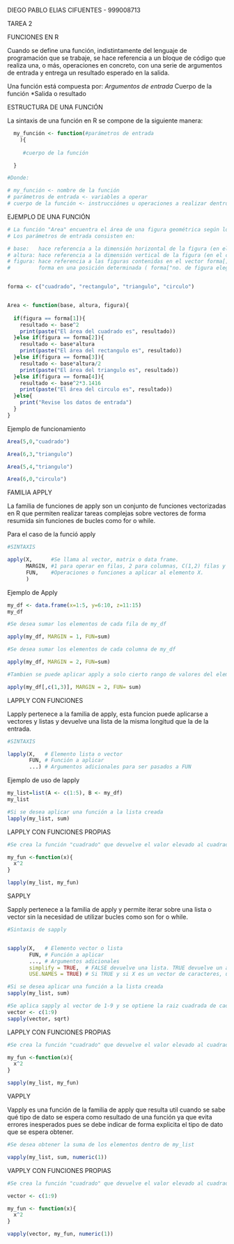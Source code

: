 DIEGO PABLO ELIAS CIFUENTES   -   999008713

TAREA 2


FUNCIONES EN R

Cuando se define una función, indistintamente del lenguaje de programación que se trabaje, se hace referencia
a un bloque de código que realiza una, o más, operaciones en concreto, con una serie de argumentos de entrada
y entrega un resultado esperado en la salida.

Una función está compuesta por:
*Argumentos de entrada
*Cuerpo de la función
*Salida o resultado


ESTRUCTURA DE UNA FUNCIÓN

La sintaxis de una función en R se compone de la siguiente manera: 

```{r}
  my_función <- function(#parámetros de entrada
    ){
   
     #cuerpo de la función

  }

#Donde:

# my_función <- nombre de la función
# parámetros de entrada <- variables a operar
# cuerpo de la función <- instrucciónes u operaciones a realizar dentro de la función.
```


EJEMPLO DE UNA FUNCIÓN

```{r}
# La función "Area" encuentra el área de una figura geométrica según los datos brindados.
# Los parámetros de entrada consisten en:

# base:   hace referencia a la dimensión horizontal de la figura (en el caso del circulo, hace referencia al radio)  
# altura: hace referencia a la dimensión vertical de la figura (en el caso de cuadrado y circulo colocar cero (0) en este argumento)
# figura: hace referencia a las figuras contenidas en el vector forma[], se puede ingresar el nombre de la figura entre comillas, o bien el vector
#         forma en una posición determinada ( forma["no. de figura elegida" ] )


forma <- c("cuadrado", "rectangulo", "triangulo", "circulo")


Area <- function(base, altura, figura){
  
  if(figura == forma[1]){
    resultado <- base^2
    print(paste("El área del cuadrado es", resultado))
  }else if(figura == forma[2]){
    resultado <- base*altura
    print(paste("El área del rectangulo es", resultado))
  }else if(figura == forma[3]){
    resultado <- base*altura/2
    print(paste("El área del triangulo es", resultado))
  }else if(figura == forma[4]){
    resultado <- base^2*3.1416
    print(paste("El área del circulo es", resultado))
  }else{
    print("Revise los datos de entrada")
  }
}

```
Ejemplo de funcionamiento

```{r}
Area(5,0,"cuadrado")
```
```{r}
Area(6,3,"triangulo")
```
```{r}
Area(5,4,"triangulo")
```
```{r}
Area(6,0,"circulo")
```



FAMILIA APPLY

La familia de funciones de apply son un conjunto de funciones vectorizadas en R que permiten realizar tareas complejas sobre vectores de forma resumida sin funciones de bucles como for o while. 

Para el caso de la funció apply
```{r}
#SINTAXIS

apply(X,      #Se llama al vector, matrix o data frame.
      MARGIN, #1 para operar en filas, 2 para columnas, C(1,2) filas y columnas
      FUN,    #Operaciones o funciones a aplicar al elemento X.
      )
```

Ejemplo de Apply
```{r}
my_df <- data.frame(x=1:5, y=6:10, z=11:15)
my_df

#Se desea sumar los elementos de cada fila de my_df

apply(my_df, MARGIN = 1, FUN=sum)
```
```{r}

#Se desea sumar los elementos de cada columna de my_df

apply(my_df, MARGIN = 2, FUN=sum)
```
```{r}

#Tambien se puede aplicar apply a solo cierto rango de valores del elemento X

apply(my_df[,c(1,3)], MARGIN = 2, FUN= sum)
```

LAPPLY CON FUNCIONES

Lapply pertenece a la familia de apply, esta funcion puede aplicarse a vectores y listas y devuelve una lista de la misma longitud que la de la entrada.

```{r}
#SINTAXIS

lapply(X,   # Elemento lista o vector
       FUN, # Función a aplicar
       ...) # Argumentos adicionales para ser pasados a FUN
```

Ejemplo de uso de lapply

```{r}
my_list=list(A <- c(1:5), B <- my_df)
my_list
```

```{r}
#Si se desea aplicar una función a la lista creada
lapply(my_list, sum)
```
LAPPLY CON FUNCIONES PROPIAS 

```{r}
#Se crea la función "cuadrado" que devuelve el valor elevado al cuadrado de los argumentos entregados, y se entrega como argumento la lista my_list mediante lapply

my_fun <-function(x){
  x^2
}

lapply(my_list, my_fun)
```

SAPPLY

Sapply pertenece a la familia de apply y permite iterar sobre una lista o vector sin la necesidad de utilizar bucles como son for o while.

```{r}
#Sintaxis de sapply


sapply(X,   # Elemento vector o lista
       FUN, # Función a aplicar
       ..., # Argumentos adicionales
       simplify = TRUE,  # FALSE devuelve una lista. TRUE devuelve un array si es posible
       USE.NAMES = TRUE) # Si TRUE y si X es un vector de caracteres, usa los nombres de X

```

```{r}
#Si se desea aplicar una función a la lista creada
sapply(my_list, sum)
```
```{r}
#Se aplica sapply al vector de 1-9 y se optiene la raiz cuadrada de cada elemento
vector <- c(1:9)
sapply(vector, sqrt)
```

LAPPLY CON FUNCIONES PROPIAS 

```{r}
#Se crea la función "cuadrado" que devuelve el valor elevado al cuadrado de los argumentos entregados, y se entrega como argumento la lista my_list mediante sapply

my_fun <-function(x){
  x^2
}

sapply(my_list, my_fun)
```
VAPPLY

Vapply es una función de la familia de apply que resulta util cuando se sabe qué tipo de dato se espera como resultado de una función ya que evita errores inesperados pues se debe indicar de forma explicita el tipo de dato que se espera obtener.


```{r}

#Se desea obtener la suma de los elementos dentro de my_list

vapply(my_list, sum, numeric(1))

```
VAPPLY CON FUNCIONES PROPIAS 

```{r}
#Se crea la función "cuadrado" que devuelve el valor elevado al cuadrado de los argumentos entregados, y se entrega como argumento el vector de 1-9 mediante vapply

vector <- c(1:9)

my_fun <- function(x){
  x^2
}

vapply(vector, my_fun, numeric(1))
```



